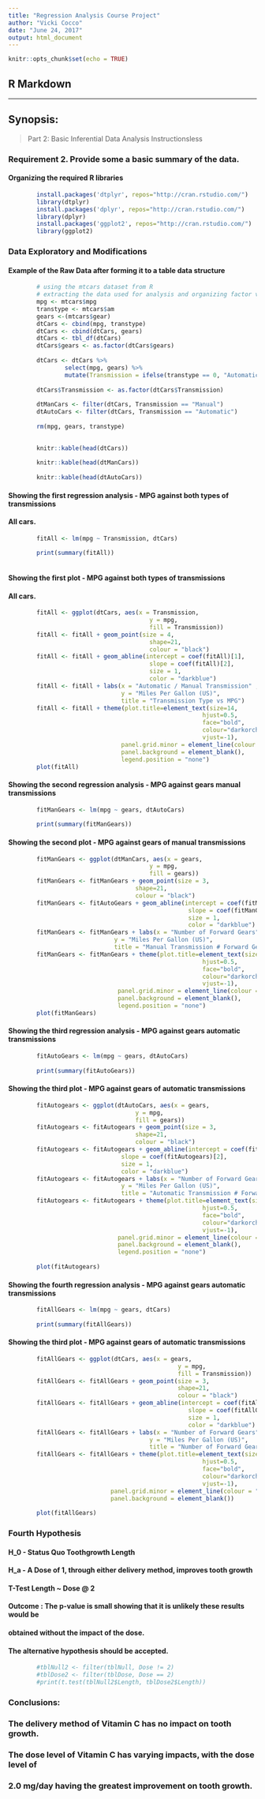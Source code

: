 ```yaml
---
title: "Regression Analysis Course Project"
author: "Vicki Cocco"
date: "June 24, 2017"
output: html_document
---
```


```r

knitr::opts_chunk$set(echo = TRUE)

```

## R Markdown

---
## Synopsis: 

> Part 2: Basic Inferential Data Analysis Instructionsless 
> 


### Requirement 2. Provide some a basic summary of the data.

#### Organizing the required R libraries
```r

        install.packages('dtplyr', repos="http://cran.rstudio.com/")
        library(dtplyr)
        install.packages('dplyr', repos="http://cran.rstudio.com/")
        library(dplyr)
        install.packages('ggplot2', repos="http://cran.rstudio.com/")
        library(ggplot2)        

```

### Data Exploratory and Modifications 

#### Example of the Raw Data after forming it to a table data structure

```r

        # using the mtcars dataset from R
        # extracting the data used for analysis and organizing factor variables
        mpg <- mtcars$mpg
        transtype <- mtcars$am
        gears <-(mtcars$gear)
        dtCars <- cbind(mpg, transtype)
        dtCars <- cbind(dtCars, gears)
        dtCars <- tbl_df(dtCars)
        dtCars$gears <- as.factor(dtCars$gears)
        
        dtCars <- dtCars %>%
                select(mpg, gears) %>%
                mutate(Transmission = ifelse(transtype == 0, "Automatic", "Manual"))
        
        dtCars$Transmission <- as.factor(dtCars$Transmission)
        
        dtManCars <- filter(dtCars, Transmission == "Manual")
        dtAutoCars <- filter(dtCars, Transmission == "Automatic")
        
        rm(mpg, gears, transtype)
        
```




```r
        
        knitr::kable(head(dtCars))
        
        knitr::kable(head(dtManCars))
        
        knitr::kable(head(dtAutoCars))

```

#### Showing the first regression analysis - MPG against both types of transmissions
#### All cars.


```r

        fitAll <- lm(mpg ~ Transmission, dtCars)

        print(summary(fitAll))
        
```

#### Showing the first plot - MPG against both types of transmissions
#### All cars.

```r

        fitAll <- ggplot(dtCars, aes(x = Transmission,  
                                        y = mpg,
                                        fill = Transmission))
        fitAll <- fitAll + geom_point(size = 4,
                                        shape=21,
                                        colour = "black")
        fitAll <- fitAll + geom_abline(intercept = coef(fitAll)[1],
                                        slope = coef(fitAll)[2],
                                        size = 1,
                                        color = "darkblue")
        fitAll <- fitAll + labs(x = "Automatic / Manual Transmission" ,
                                y = "Miles Per Gallon (US)", 
                                title = "Transmission Type vs MPG")
        fitAll <- fitAll + theme(plot.title=element_text(size=14, 
                                                       hjust=0.5, 
                                                       face="bold", 
                                                       colour="darkorchid4", 
                                                       vjust=-1),                                                        panel.grid.major = element_line(colour = "grey39"), 
                                panel.grid.minor = element_line(colour = "grey24"),
                                panel.background = element_blank(),
                                legend.position = "none")
        plot(fitAll)

```

#### Showing the second regression analysis - MPG against gears manual transmissions


```r

        fitManGears <- lm(mpg ~ gears, dtAutoCars)
       
        print(summary(fitManGears))
```

#### Showing the second plot - MPG against gears of manual transmissions

```r

        fitManGears <- ggplot(dtManCars, aes(x = gears, 
                                        y = mpg,
                                        fill = gears))
        fitManGears <- fitManGears + geom_point(size = 3,
                                    shape=21,
                                    colour = "black")
        fitManGears <- fitAutoGears + geom_abline(intercept = coef(fitManGears)[1],
                                                   slope = coef(fitManGears)[2],
                                                   size = 1,
                                                   color = "darkblue")
        fitManGears <- fitManGears + labs(x = "Number of Forward Gears" ,
                              y = "Miles Per Gallon (US)", 
                              title = "Manual Transmission # Forward Gears vs MPG")
        fitManGears <- fitManGears + theme(plot.title=element_text(size=14, 
                                                       hjust=0.5, 
                                                       face="bold", 
                                                       colour="darkorchid4", 
                                                       vjust=-1),                                                          panel.grid.major = element_line(colour = "grey39"), 
                               panel.grid.minor = element_line(colour = "grey24"),
                               panel.background = element_blank(),
                               legend.position = "none")
        plot(fitManGears)


```

#### Showing the third regression analysis - MPG against gears automatic transmissions

```r

        fitAutoGears <- lm(mpg ~ gears, dtAutoCars)
       
        print(summary(fitAutoGears))
```

#### Showing the third plot - MPG against gears of automatic transmissions

```r


        fitAutogears <- ggplot(dtAutoCars, aes(x = gears, 
                                    y = mpg,
                                    fill = gears))
        fitAutogears <- fitAutogears + geom_point(size = 3,
                                    shape=21,
                                    colour = "black")
        fitAutogears <- fitAutogears + geom_abline(intercept = coef(fitAutogears)[1],
                                slope = coef(fitAutogears)[2],
                                size = 1,
                                color = "darkblue")
        fitAutogears <- fitAutogears + labs(x = "Number of Forward Gears" ,
                                y = "Miles Per Gallon (US)", 
                                title = "Automatic Transmission # Forward Gears vs MPG")
        fitAutogears <- fitAutogears + theme(plot.title=element_text(size=14, 
                                                       hjust=0.5, 
                                                       face="bold", 
                                                       colour="darkorchid4", 
                                                       vjust=-1),                                                       panel.grid.major = element_line(colour = "grey39"), 
                               panel.grid.minor = element_line(colour = "grey24"),
                               panel.background = element_blank(),
                               legend.position = "none")
        
        plot(fitAutogears)

```

#### Showing the fourth regression analysis - MPG against gears automatic transmissions

```r

        fitAllGears <- lm(mpg ~ gears, dtCars)
       
        print(summary(fitAllGears))
```

#### Showing the third plot - MPG against gears of automatic transmissions

```r

        fitAllGears <- ggplot(dtCars, aes(x = gears, 
                                                y = mpg,
                                                fill = Transmission))
        fitAllGears <- fitAllGears + geom_point(size = 3,
                                                shape=21,
                                                colour = "black")
        fitAllGears <- fitAllGears + geom_abline(intercept = coef(fitAllGears)[1],
                                                   slope = coef(fitAllGears)[2],
                                                   size = 1,
                                                   color = "darkblue")
        fitAllGears <- fitAllGears + labs(x = "Number of Forward Gears" ,
                                        y = "Miles Per Gallon (US)", 
                                        title = "Number of Forward Gears vs MPG")
        fitAllGears <- fitAllGears + theme(plot.title=element_text(size=14, 
                                                       hjust=0.5, 
                                                       face="bold", 
                                                       colour="darkorchid4", 
                                                       vjust=-1),                                                       panel.grid.major = element_line(colour = "grey39"), 
                             panel.grid.minor = element_line(colour = "grey24"),
                             panel.background = element_blank())
                            
        plot(fitAllGears)
```

### Fourth Hypothesis
#### H_0 - Status Quo Toothgrowth Length
#### H_a - A Dose of 1, through either delivery method, improves tooth growth
#### T-Test Length ~ Dose @ 2
#### Outcome : The p-value is small showing that it is unlikely these results would be
#### obtained without the impact of the dose.
#### The alternative hypothesis should be accepted.

```r
        #tblNull2 <- filter(tblNull, Dose != 2)
        #tblDose2 <- filter(tblDose, Dose == 2)
        #print(t.test(tblNull2$Length, tblDose2$Length))

```
### Conclusions:
### The delivery method of Vitamin C has no impact on tooth growth.
### The dose level of Vitamin C has varying impacts, with the dose level of 
### 2.0 mg/day having the greatest improvement on tooth growth.
